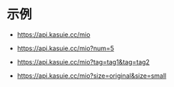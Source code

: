 # 示例

- https://api.kasuie.cc/mio

- https://api.kasuie.cc/mio?num=5

- https://api.kasuie.cc/mio?tag=tag1&tag=tag2

- https://api.kasuie.cc/mio?size=original&size=small
